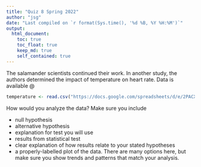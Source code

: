 ```yaml
---
title: "Quiz 8 Spring 2022"
author: "jsg"
date: "Last compiled on `r format(Sys.time(), '%d %B, %Y %H:%M')`"
output:
  html_document:
    toc: true
    toc_float: true
    keep_md: true
    self_contained: true
---
```



The salamander scientists continued their work.  In another study, the authors
determined the impact of temperature on heart rate. Data is available @

```r
temperature <- read.csv("https://docs.google.com/spreadsheets/d/e/2PACX-1vRhcbtbwuBje-9I7abkP2EXWuddGVo5VH1N2CgNtR8NMj-sjS-9KXjrJuZY9an9Gt4c-JbdCwwP9S0B/pub?gid=1230482827&single=true&output=csv", stringsAsFactors = T)
```

How would you analyze the data? Make sure you include

* null hypothesis
* alternative hypothesis
* explanation for test you will use 
* results from statistical test
* clear explanation of how results relate to your stated hypotheses
* a properly-labelled plot of the data. There are many options here, but
make sure you show trends and patterns that match your analysis.